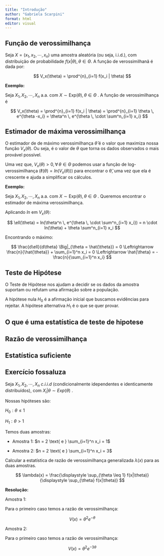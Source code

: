 ```yaml
---
title: "Introdução"
author: "Gabriela Scarpini"
format: html
editor: visual
---
```


## Função de verossimilhança 

Seja $X = (x_1, x_2, \cdots, x_n)$ uma amostra aleatória (ou seja, i.i.d.), com distribuição de probabilidade $f(x| \theta), \, \theta \in \Theta$. A função de verossimilhanã é dada por:

$$
V_x(\theta) = \prod^{n}_{i=1} f(x_i | \theta)
$$

**Exemplo:**

Seja $X_1, X_2, \cdots, X_n$ a.a. com $X \sim \text{Exp}(\theta), \, \theta \in \Theta$ . A função de verossimilhança é

$$
V_x(\theta) = \prod^{n}_{i=1} f(x_i | \theta) = \prod^{n}_{i=1} \theta \, e^{\theta -x_i} = \theta^n \, e^{\theta \, \cdot \sum^n_{i=1} x_i}
$$

## Estimador de máxima verossimilhança

O estimador de de máximo verossimilhança $\hat{\theta}$ é o valor que maximiza nossa função $V_x(\theta)$. Ou seja, é o valor de $\theta$ que torna os dados observados o mais provável possível.

Uma vez que, $V_x(\theta) > 0, \, \forall \, \theta \in \Theta$ podemos usar a função de log-verossimilhança ($\ell(\theta) = ln(V_x(\theta))$) para encontrar o $\hat{\theta}$, uma vez que ela é crescente e ajuda a simplificar os cálculos.

**Exemplo:**

Seja $X_1, X_2, \cdots, X_n$ a.a. com $X \sim \text{Exp}(\theta), \, \theta \in \Theta$ . Queremos encontrar o estimador de máxima verossimilhança.

Aplicando $ln$ em $V_x(\theta)$:

$$
\ell(\theta) = ln(\theta^n \, e^{\theta \, \cdot \sum^n_{i=1} x_i})
= n \cdot ln(\theta) + \theta \sum^n_{i=1} x_i
$$

Encontrando o máximo:

$$
\frac{d\ell}{d\theta} \Big|_{\theta = \hat{\theta}} = 0 \Leftrightarrow 
\frac{n}{\hat{\theta}} + \sum_{i=1}^n x_i = 0 \Leftrightarrow \hat{\theta} = - \frac{n}{\sum_{i=1}^n x_i}
$$

## Teste de Hipótese

O Teste de Hipótese nos ajudam a decidir se os dados da amostra suportam ou refutam uma afirmação sobre a população.

A hipótese nula $H_0$ é a afirmação inícial que buscamos evidências para rejeitar. A hipótese alternativa $H_1$ é o que se quer provar.

## O que é uma estatística de teste de hipotese

## Razão de verossimilhança

## Estatística suficiente

## Exercício fossaluza

Seja $X_1, X_2, \cdots, X_n$ $c.i.i.d$ (condicionalmente idependentes e identicamente distribuídos), com $X_i | \theta \sim Exp(\theta)$ .

Nossas hipóteses são:

$H_0: \theta \leq 1$

$H_1: \theta > 1$

Temos duas amostras:

-   Amostra 1: $n = 2 \text{ e } \sum_{i=1}^n x_i = 1$

-   Amostra 2: $n = 2 \text{ e } \sum_{i=1}^n x_i = 3$

Calcular a estatística de razão de verossimilhança generalizada $\lambda(x)$ para as duas amostras.

$$
\lambda(x) = \frac{\displaystyle \sup_{\theta \leq 1} f(x|\theta)}{\displaystyle \sup_{\theta} f(x|\theta)}
$$

**Resolução:**

Amostra 1:

Para o primeiro caso temos a razão de verossimilhança:

$$
V(x) = \theta^2 e^{-\theta}
$$

Amostra 2:

Para o primeiro caso temos a razão de verossimilhança:

$$ V(x) = \theta^2 e^{-3\theta} $$
